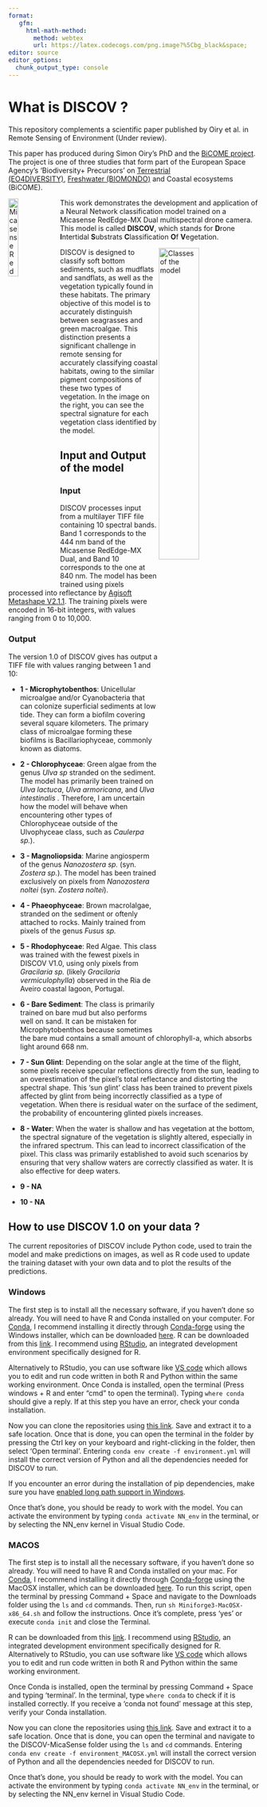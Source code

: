 ```yaml
---
format: 
   gfm:
     html-math-method: 
       method: webtex
       url: https://latex.codecogs.com/png.image?%5Cbg_black&space;
editor: source
editor_options: 
  chunk_output_type: console
---
```


# What is DISCOV ? 

This repository complements a scientific paper published by Oiry et al. in Remote Sensing of Environment (Under review).

This paper has produced during Simon Oiry's PhD and the [BiCOME project](https://bicome.info). The project is one of three studies that form part of the European Space Agency's 'Biodiversity+ Precursors' on [Terrestrial (EO4DIVERSITY)](https://www.eo4diversity.info/), [Freshwater (BIOMONDO)](https://www.biomondo.info/) and Coastal ecosystems (BiCOME).


<img src="Data/figs/Micasense_Dual_MX.png" align="left" width="20%" title="Micasense RedEdge-MX Dual">

This work demonstrates the development and application of a Neural Network classification model trained on a Micasense RedEdge-MX Dual multispectral drone camera. This model is called **DISCOV**, which stands for **D**rone **I**ntertidal **S**ubstrats **C**lassification **O**f **V**egetation.


<img src="Data/figs/Figure2.jpg" width="40%" align="right"
title="Classes of the model">

DISCOV is designed to classify soft bottom sediments, such as mudflats and sandflats, as well as the vegetation typically found in these habitats. The primary objective of this model is to accurately distinguish between seagrasses and green macroalgae. This distinction presents a significant challenge in remote sensing for accurately classifying coastal habitats, owing to the similar pigment compositions of these two types of vegetation. In the image on the right, you can see the spectral signature for each vegetation class identified by the model. 

## Input and Output of the model

### Input

DISCOV processes input from a multilayer TIFF file containing 10 spectral bands. Band 1 corresponds to the 444 nm band of the Micasense RedEdge-MX Dual, and Band 10 corresponds to the one at 840 nm. The model has been trained using pixels processed into reflectance by [Agisoft Metashape V2.1.1](https://www.agisoft.com). The training pixels were encoded in 16-bit integers, with values ranging from 0 to 10,000. 

### Output

The version 1.0 of DISCOV gives has output a TIFF file with values ranging between 1 and 10:

- **1 - Microphytobenthos**: Unicellular microalgae and/or Cyanobacteria that can colonize superficial sediments at low tide. They can form a biofilm covering several square kilometers. The primary class of microalgae forming these biofilms is Bacillariophyceae, commonly known as diatoms.

- **2 - Chlorophyceae**: Green algae from the genus *Ulva sp* stranded on the sediment. The model has primarily been trained on *Ulva lactuca*, *Ulva armoricana*, and *Ulva intestinalis* . Therefore, I am uncertain how the model will behave when encountering other types of Chlorophyceae outside of the Ulvophyceae class, such as  *Caulerpa sp.*). 

- **3 - Magnoliopsida**: Marine angiosperm of the genus *Nanozostera sp.* (syn. *Zostera sp.*). The model has been trained exclusively on pixels from *Nanozostera noltei* (syn. *Zostera noltei*). 

- **4 - Phaeophyceae**: Brown macrolalgae, stranded on the sediment or oftenly attached to rocks. Mainly trained from pixels of the genus *Fusus sp.*

- **5 - Rhodophyceae**: Red Algae. This class was trained with the fewest pixels in DISCOV V1.0, using only pixels from *Gracilaria sp.* (likely *Gracilaria vermiculophylla*) observed in the Ria de Aveiro coastal lagoon, Portugal.
- **6 - Bare Sediment**: The class is primarily trained on bare mud but also performs well on sand. It can be mistaken for Microphytobenthos because sometimes the bare mud contains a small amount of chlorophyll-a, which absorbs light around 668 nm.
- **7 - Sun Glint**: Depending on the solar angle at the time of the flight, some pixels receive specular reflections directly from the sun, leading to an overestimation of the pixel's total reflectance and distorting the spectral shape. This 'sun glint' class has been trained to prevent pixels affected by glint from being incorrectly classified as a type of vegetation. When there is residual water on the surface of the sediment, the probability of encountering glinted pixels increases.
- **8 - Water**: When the water is shallow and has vegetation at the bottom, the spectral signature of the vegetation is slightly altered, especially in the infrared spectrum. This can lead to incorrect classification of the pixel. This class was primarily established to avoid such scenarios by ensuring that very shallow waters are correctly classified as water. It is also effective for deep waters.
- **9 - NA**
- **10 - NA**

## How to use DISCOV 1.0 on your data ? 

The current repositories of DISCOV include Python code, used to train the model and make predictions on images, as well as R code used to update the training dataset with your own data and to plot the results of the predictions.

### Windows 

The first step is to install all the necessary software, if you haven't done so already. You will need to have R and Conda installed on your computer. 
For [Conda](https://docs.conda.io/en/latest/), I recommend installing it directly through [Conda-forge](https://github.com/conda-forge/miniforge?tab=readme-ov-file) using the Windows installer, which can be downloaded [here](https://github.com/conda-forge/miniforge/releases/latest/download/Miniforge3-Windows-x86_64.exe).
R can be downloaded from this [link](https://cran.r-project.org/mirrors.html). I recommend using [RStudio](https://posit.co/download/rstudio-desktop/), an integrated development environment specifically designed for R. 

Alternatively to RStudio, you can use software like  [VS code](https://code.visualstudio.com) which allows you to edit and run code written in both R and Python within the same working environment. Once Conda is installed, open the terminal (Press windows + R and enter "cmd" to open the terminal). Typing `where conda` should give a reply. If at this step you have an error, check your conda installation. 

Now you can clone the repositories using [this link](https://github.com/SigOiry/DISCOV-MicaSense/archive/refs/heads/main.zip). Save and extract it to a safe location. Once that is done, you can open the terminal in the folder by pressing the Ctrl key on your keyboard and right-clicking in the folder, then select 'Open terminal'. Entering `conda env create -f environment.yml` will install the correct version of Python and all the dependencies needed for DISCOV to run.

If you encounter an error during the installation of pip dependencies, make sure you have [enabled long path support in Windows](https://learn.microsoft.com/en-us/windows/win32/fileio/maximum-file-path-limitation?tabs=registry#enable-long-paths-in-windows-10-version-1607-and-later).

Once that’s done, you should be ready to work with the model. You can activate the environment by typing `conda activate NN_env` in the terminal, or by selecting the NN_env kernel in Visual Studio Code.

### MACOS

The first step is to install all the necessary software, if you haven't done so already. You will need to have R and Conda installed on your mac. 
For [Conda](https://docs.conda.io/en/latest/), I recommend installing it directly through [Conda-forge](https://github.com/conda-forge/miniforge?tab=readme-ov-file) using the MacOSX installer, which can be downloaded [here](https://github.com/conda-forge/miniforge/releases/latest/download/Miniforge3-MacOSX-x86_64.sh). 
To run this script, open the terminal by pressing Command + Space and navigate to the Downloads folder using the `ls` and `cd` commands. Then, run `sh Miniforge3-MacOSX-x86_64.sh` and follow the instructions. Once it's complete, press 'yes' or  execute `conda init` and close the Terminal.

R can be downloaded from this [link](https://cran.r-project.org/mirrors.html). I recommend using [RStudio](https://posit.co/download/rstudio-desktop/), an integrated development environment specifically designed for R. Alternatively to RStudio, you can use software like  [VS code](https://code.visualstudio.com) which allows you to edit and run code written in both R and Python within the same working environment.

Once Conda is installed, open the terminal by pressing Command + Space and typing 'terminal'. In the terminal, type `where conda` to check if it is installed correctly. If you receive a 'conda not found' message at this step, verify your Conda installation.

Now you can clone the repositories using [this link](https://github.com/SigOiry/DISCOV-MicaSense/archive/refs/heads/main.zip). Save and extract it to a safe location. Once that is done, you can open the terminal and navigate to the DISCOV-MicaSense folder using the `ls` and `cd` commands. Entering `conda env create -f environment_MACOSX.yml` will install the correct version of Python and all the dependencies needed for DISCOV to run.

Once that’s done, you should be ready to work with the model. You can activate the environment by typing `conda activate NN_env` in the terminal, or by selecting the NN_env kernel in Visual Studio Code.



